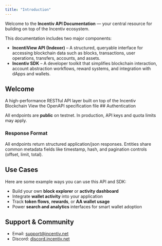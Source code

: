 ```yaml
---
title: "Introduction"
---
```


Welcome to the **Incentiv API Documentation** — your central resource for building on top of the Incentiv ecosystem.

This documentation includes two major components:

- **IncentiView API (Indexer)** – A structured, queryable interface for accessing blockchain data such as blocks, transactions, user operations, transfers, accounts, and assets.
- **Incentiv SDK** – A developer toolkit that simplifies blockchain interaction, account abstraction workflows, reward systems, and integration with dApps and wallets.


## Welcome
<Columns cols={2}>
  <Card title="What Is the IncentiView API?" icon="searchengin">
    A high-performance RESTful API layer built on top of the Incentiv Blockchain
  </Card>
  <Card title="What Is the Incentiv SDK?" icon="searchengin">
    View the OpenAPI specification file
  </Card>
</Columns>
## Authentication

All endpoints are **public** on testnet. In production, API keys and quota limits may apply.

### **Response Format**

All endpoints return structured application/json responses. Entities share common metadata fields like timestamp, hash, and pagination controls (offset, limit, total).

## **Use Cases**

Here are some example ways you can use this API and SDK:

- Build your own **block explorer** or **activity dashboard**
- Integrate **wallet activity** into your application
- Track **token flows**, **rewards**, or **AA wallet usage**
- Power **search and analytics** interfaces for smart wallet adoption

## **Support & Community**

- Email: [support@incentiv.net](mailto:support@incentiv.net)
- Discord: [discord.incentiv.net](http://discord.incentiv.net)